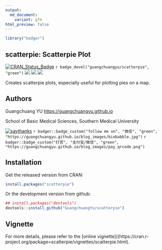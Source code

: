 ```yaml
---
output:
  md_document:
    variant: gfm
html_preview: false
---
```


<!-- README.md is generated from README.Rmd. Please edit that file -->


```r
library("badger")
```

scatterpie: Scatterpie Plot
---------

[![CRAN_Status_Badge](http://www.r-pkg.org/badges/version/scatterpie?color=green)](https://cran.r-project.org/package=scatterpie)
`r badge_devel("guangchuangyu/scatterpie", "green")`
![](https://cranlogs.r-pkg.org/badges/grand-total/scatterpie?color=green)
![](https://cranlogs.r-pkg.org/badges/scatterpie?color=green)
![](https://cranlogs.r-pkg.org/badges/last-week/scatterpie?color=green)


Creates scatterpie plots, especially useful for plotting pies on a map.



## Authors

Guangchuang YU <https://guangchuangyu.github.io>

School of Basic Medical Sciences, Southern Medical University


[![saythanks](https://img.shields.io/badge/say-thanks-ff69b4.svg)](https://saythanks.io/to/GuangchuangYu)
`r badger::badge_custom("follow me on", "微信", "green", "https://guangchuangyu.github.io/blog_images/biobabble.jpg")`
`r badger::badge_custom("打赏", "支付宝/微信", "green", "https://guangchuangyu.github.io/blog_images/pay_qrcode.png")`


## Installation

Get the released version from CRAN:

```r
install.packages("scatterpie")
```

Or the development version from github:

```r
## install.packages("devtools")
devtools::install_github("GuangchuangYu/scatterpie")
```

## Vignette

For more details, please refer to the [online vignette]((https://cran.r-project.org/package=scatterpie/vignettes/scatterpie.html).
